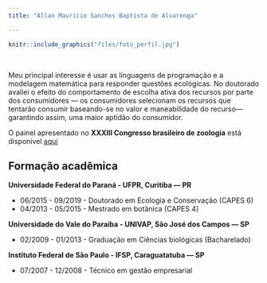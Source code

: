 ```yaml
---
title: "Allan Maurício Sanches Baptista de Alvarenga"

---
```


```r
knitr::include_graphics("files/foto_perfil.jpg")
```
&nbsp;

Meu principal interesse é usar as linguagens de programação e a modelagem matemática para responder questões ecológicas. No doutorado avaliei o efeito do comportamento de escolha ativa dos recursos por parte dos consumidores --- os consumidores selecionam os recursos que tentarão consumir baseando-se no valor e maneabilidade do recurso--- garantindo assim, uma maior aptidão do consumidor.

O painel apresentado no **XXXIII Congresso brasileiro de zoologia** está disponivel [aqui]("files/poster_zoo_final_allan.pdf")

## **Formação acadêmica**

**Universidade Federal do Paraná - UFPR, Curitiba — PR **

  * 06/2015 - 09/2019 - Doutorado em Ecologia e Conservação (CAPES 6)
  * 04/2013 - 05/2015 - Mestrado em botânica (CAPES 4)
    
**Universidade do Vale do Paraíba - UNIVAP, São José dos Campos — SP **

  * 02/2009 - 01/2013 - Graduação em Ciências biológicas (Bacharelado)
    
**Instituto Federal de São Paulo - IFSP, Caraguatatuba — SP **

  * 07/2007 - 12/2008 - Técnico em gestão empresarial


